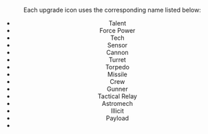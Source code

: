 <Header title="Upgrade icons" />

Each upgrade icon uses the corresponding name listed below:

- <Talent /> Talent
- <ForcePowerU /> Force Power
- <Tech /> Tech
- <Sensor /> Sensor
- <Cannon /> Cannon
- <Turret /> Turret
- <Torpedo /> Torpedo
- <Missile /> Missile
- <Crew /> Crew
- <Gunner /> Gunner
- <TacticalRelay /> Tactical Relay
- <Astromech /> Astromech
- <Illicit /> Illicit
- <Device /> Payload
- <Title /> Title{" "}
- <Modification /> Modification
- <Configuration /> Configuration
- <Shield /> Hyperdrive

### Huge Ship Upgrades

- <Hardpoint /> Hardpoint
- <Cargo /> Cargo
- <Team /> Team

### Other

- <Command /> Command
